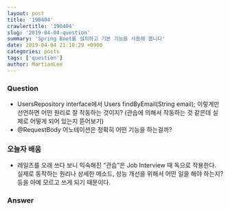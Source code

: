 ```yaml
---
layout: post
title: '190404'
crawlertitle: '190404'
slug: '2019-04-04-question'
summary: 'Spring Boot를 설치하고 기본 기능을 사용해 봅니다'
date: 2019-04-04 21:10:29 +0900
categories: posts
tags: ['question']
author: MartianLee
---
```


### Question

- UsersRepository interface에서
  Users findByEmail(String email); 이렇게만 선언하면 어떤 원리로 잘 작동하는 것이지? (관습에 의해서 작동하는 것 같은데 실제로 어떻게 되어 있는지 뜯어보기)
- @RequestBody 어노테이션은 정확히 어떤 기능을 하는걸까?

### 오늘자 배움

- 레일즈를 오래 쓰다 보니 익숙해진 “관습”은 Job Interview 때 독으로 작용한다. 실제로 동작하는 원리나 상세한 메소드, 성능 개선을 위해서 어떤 일을 해야 하는지? 등을 아예 모르고 쓰게 되기 때문이다.

### Answer
